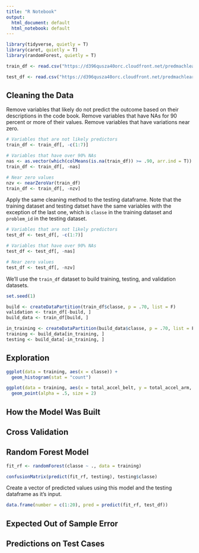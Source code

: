```yaml
---
title: "R Notebook"
output:
  html_document: default
  html_notebook: default
---
```


```r
library(tidyverse, quietly = T)
library(caret, quietly = T)
library(randomForest, quietly = T)
```

```r
train_df <- read.csv("https://d396qusza40orc.cloudfront.net/predmachlearn/pml-training.csv")

test_df <- read.csv("https://d396qusza40orc.cloudfront.net/predmachlearn/pml-testing.csv")
```

## Cleaning the Data 

Remove variables that likely do not predict the outcome based on their descriptions in the code book. Remove variables that have NAs for 90 percent or more of their values. Remove variables that have variations near zero. 

```r
# Variables that are not likely predictors
train_df <- train_df[, -c(1:7)]

# Variables that have over 90% NAs
nas <- as.vector(which(colMeans(is.na(train_df)) >= .90, arr.ind = T))
train_df <- train_df[, -nas]

# Near zero values
nzv <- nearZeroVar(train_df)
train_df <- train_df[, -nzv]
```

Apply the same cleaning method to the testing dataframe. Note that the training dataset and testing datset have the same variables with the exception of the last one, which is `classe` in the training dataset and `problem_id` in the testing dataset.

```r
# Variables that are not likely predictors
test_df <- test_df[, -c(1:7)]

# Variables that have over 90% NAs
test_df <- test_df[, -nas]

# Near zero values
test_df <- test_df[, -nzv]
```

We'll use the `train_df` dataset to build training, testing, and validation datasets. 

```r
set.seed(1)

build <- createDataPartition(train_df$classe, p = .70, list = F)
validation <- train_df[-build, ]
build_data <- train_df[build, ]

in_training <- createDataPartition(build_data$classe, p = .70, list = F)
training <- build_data[in_training, ]
testing <- build_data[-in_training, ]
```

## Exploration 

```r
ggplot(data = training, aes(x = classe)) + 
  geom_histogram(stat = "count")
```

```r
ggplot(data = training, aes(x = total_accel_belt, y = total_accel_arm, color = classe)) + 
  geom_point(alpha = .5, size = 2)
```

## How the Model Was Built

## Cross Validation 

## Random Forest Model

```r
fit_rf <- randomForest(classe ~ ., data = training) 
```

```r
confusionMatrix(predict(fit_rf, testing), testing$classe)
```

Create a vector of predicted values using this model and the testing dataframe as it's input. 

```r
data.frame(number = c(1:20), pred = predict(fit_rf, test_df))
```

## Expected Out of Sample Error 

## Predictions on Test Cases
